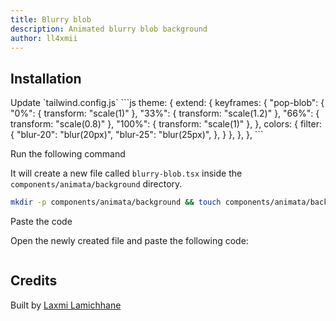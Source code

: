 ```yaml
---
title: Blurry blob
description: Animated blurry blob background
author: ll4xmii
---
```


<ComponentPreview name="background-blurry-blob--docs" />

## Installation

<Steps>
<Step>Update `tailwind.config.js`</Step>
```js
theme: {
    extend: {
      keyframes: {
          "pop-blob": {
          "0%": { transform: "scale(1)" },
          "33%": { transform: "scale(1.2)" },
          "66%": { transform: "scale(0.8)" },
          "100%": { transform: "scale(1)" },
        },
        colors: {
         filter: {
        "blur-20": "blur(20px)",
        "blur-25": "blur(25px)",
         },
        }
      },
    },
  },
```

<Step>Run the following command</Step>

It will create a new file called `blurry-blob.tsx` inside the `components/animata/background` directory.

```bash
mkdir -p components/animata/background && touch components/animata/background/blurry-blob.tsx
```

<Step>Paste the code</Step>

Open the newly created file and paste the following code:

```jsx file=<rootDir>/animata/background/blurry-blob.tsx

```

</Steps>

## Credits

Built by [Laxmi Lamichhane](https://github.com/llaxmi)
